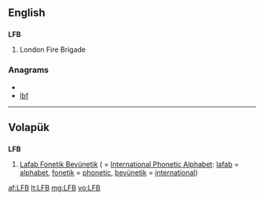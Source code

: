 ==English==
==={{initialism}}===
'''LFB'''

# London Fire Brigade

===Anagrams===
* {{alphagram|bfl}}
* [[lbf#English|lbf]]

----

==Volapük==
==={{initialism}}===
'''LFB'''

# [[Lafab Fonetik Bevünetik]] ( = [[International Phonetic Alphabet]]: [[lafab]] = [[alphabet]], [[fonetik]] = [[phonetic]], [[bevünetik]] = [[international]])

[[af:LFB]]
[[lt:LFB]]
[[mg:LFB]]
[[vo:LFB]]